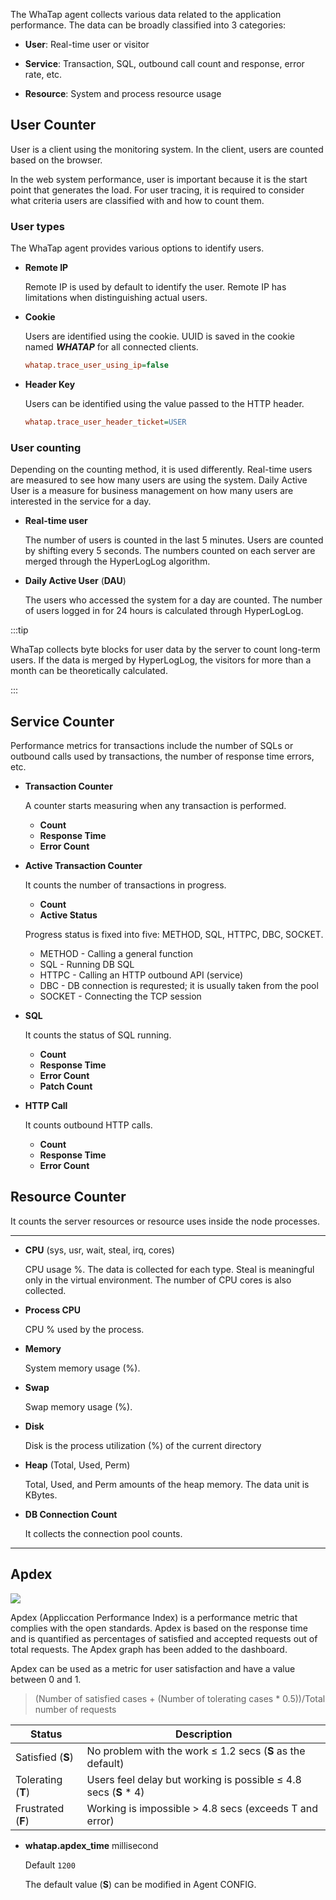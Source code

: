 The WhaTap agent collects various data related to the application performance. The data can be broadly classified into 3 categories:

- **User**: Real-time user or visitor

- **Service**: Transaction, SQL, outbound call count and response, error rate, etc.

- **Resource**: System and process resource usage

## User Counter

User is a client using the monitoring system. In the client, users are counted based on the browser.

In the web system performance, user is important because it is the start point that generates the load. For user tracing, it is required to consider what criteria users are classified with and how to count them.

### User types

The WhaTap agent provides various options to identify users.

- **Remote IP**

  Remote IP is used by default to identify the user. Remote IP has limitations when distinguishing actual users.

- **Cookie**

  Users are identified using the cookie. UUID is saved in the cookie named **_WHATAP_** for all connected clients.

  ```ini title='whatap.conf'
  whatap.trace_user_using_ip=false
  ```

- **Header Key**

  Users can be identified using the value passed to the HTTP header.

  ```ini title='whatap.conf'
  whatap.trace_user_header_ticket=USER
  ```

### User counting

Depending on the counting method, it is used differently. Real-time users are measured to see how many users are using the system. Daily Active User is a measure for business management on how many users are interested in the service for a day.

- **Real-time user**

  The number of users is counted in the last 5 minutes. Users are counted by shifting every 5 seconds. The numbers counted on each server are merged through the HyperLogLog algorithm.

- **Daily Active User** (**DAU**)

  The users who accessed the system for a day are counted. The number of users logged in for 24 hours is calculated through HyperLogLog.

:::tip

WhaTap collects byte blocks for user data by the server to count long-term users. If the data is merged by HyperLogLog, the visitors for more than a month can be theoretically calculated.

:::

## Service Counter

Performance metrics for transactions include the number of SQLs or outbound calls used by transactions, the number of response time errors, etc.

- **Transaction Counter**

  A counter starts measuring when any transaction is performed.

  - **Count**
  - **Response Time**
  - **Error Count**

- **Active Transaction Counter**

  It counts the number of transactions in progress.

  - **Count**
  - **Active Status**

  Progress status is fixed into five: METHOD, SQL, HTTPC, DBC, SOCKET.

  - METHOD - Calling a general function
  - SQL - Running DB SQL
  - HTTPC - Calling an HTTP outbound API (service)
  - DBC - DB connection is requrested; it is usually taken from the pool
  - SOCKET - Connecting the TCP session

- **SQL**

  It counts the status of SQL running.

  - **Count**
  - **Response Time**
  - **Error Count**
  - **Patch Count**

- **HTTP Call**

  It counts outbound HTTP calls.

  - **Count**
  - **Response Time**
  - **Error Count**

## Resource Counter

It counts the server resources or resource uses inside the node processes.

----

- **CPU** (sys, usr, wait, steal, irq, cores)

  CPU usage %. The data is collected for each type. Steal is meaningful only in the virtual environment. The number of CPU cores is also collected.

- **Process CPU**

  CPU % used by the process.

- **Memory**

  System memory usage (%).

- **Swap**

  Swap memory usage (%).

- **Disk**

  Disk is the process utilization (%) of the current directory

- **Heap** (Total, Used, Perm)

  Total, Used, and Perm amounts of the heap memory. The data unit is KBytes.

- **DB Connection Count**

  It collects the connection pool counts.

----

## Apdex

![](https://img.whatap.io/media/agent_php/data/tinified/apdex.png)

Apdex (Appliccation Performance Index) is a performance metric that complies with the open standards. Apdex is based on the response time and is quantified as percentages of satisfied and accepted requests out of total requests. The Apdex graph has been added to the dashboard. 

Apdex can be used as a metric for user satisfaction and have a value between 0 and 1.

> (Number of satisfied cases + (Number of tolerating cases \* 0.5))/Total number of requests

| Status             | Description                                                      |
| ------------------ | ---------------------------------------------------------------- |
| Satisfied (**S**)  | No problem with the work ≤ 1.2 secs (**S** as the default)       |
| Tolerating (**T**) | Users feel delay but working is possible ≤ 4.8 secs (**S** \* 4) |
| Frustrated (**F**) | Working is impossible > 4.8 secs (exceeds T and error)           |

- **whatap.apdex_time** <span class='type'>millisecond</span>

  Default `1200`

  The default value (**S**) can be modified in Agent CONFIG.
